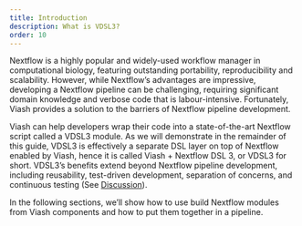 ```yaml
---
title: Introduction
description: What is VDSL3?
order: 10
---
```


Nextflow is a highly popular and widely-used workflow manager in computational biology, featuring outstanding portability, reproducibility and scalability. However, while Nextflow's advantages are impressive, developing a Nextflow pipeline can be challenging, requiring significant domain knowledge and verbose code that is labour-intensive. Fortunately, Viash provides a solution to the barriers of Nextflow pipeline development.

Viash can help developers wrap their code into a state-of-the-art Nextflow script called a VDSL3 module. As we will demonstrate in the remainder of this guide, VDSL3 is effectively a separate DSL layer on top of Nextflow enabled by Viash, hence it is called Viash + Nextflow DSL 3, or VDSL3 for short. VDSL3's benefits extend beyond Nextflow pipeline development, including reusability, test-driven development, separation of concerns, and continuous testing (See [Discussion](discussion.qmd)).

In the following sections, we'll show how to use build Nextflow modules from Viash components and how to put them together in a pipeline.